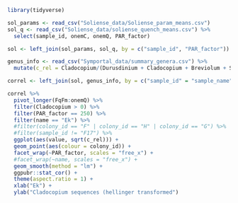 
```r
library(tidyverse)
```

```r
sol_params <- read_csv("Soliense_data/Soliense_param_means.csv")
sol_q <- read_csv("Soliense_data/soliense_quench_means.csv") %>%
  select(sample_id, onemC, onemQ, PAR_factor)

sol <- left_join(sol_params, sol_q, by = c("sample_id", "PAR_factor"))

genus_info <- read_csv("Symportal_data/summary_genera.csv") %>%
  mutate(c_rel = Cladocopium/(Durusdinium + Cladocopium + Breviolum + Symbiodinium))

correl <- left_join(sol, genus_info, by = c("sample_id" = "sample_name"))

correl %>%
  pivot_longer(FqFm:onemQ) %>%
  filter(Cladocopium > 0) %>%
  filter(PAR_factor == 250) %>%
  filter(name == "Ek") %>%
  #filter(colony_id == "F" | colony_id == "H" | colony_id == "G") %>%
  #filter(sample_id != "F17") %>%
  ggplot(aes(value, sqrt(c_rel))) +
  geom_point(aes(colour = colony_id)) +
  facet_wrap(~PAR_factor, scales = "free_x") +
  #facet_wrap(~name, scales = "free_x") +
  geom_smooth(method = "lm") +
  ggpubr::stat_cor() +
  theme(aspect.ratio = 1) +
  xlab("Ek") +
  ylab("Cladocopium sequences (hellinger transformed")
```

